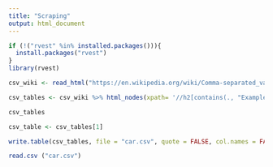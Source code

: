 ```yaml
---
title: "Scraping"
output: html_document
---
```


```r
if (!("rvest" %in% installed.packages())){
  install.packages("rvest")
}
library(rvest)
```

```r
csv_wiki <- read_html("https://en.wikipedia.org/wiki/Comma-separated_values")
```

```r
csv_tables <- csv_wiki %>% html_nodes(xpath= '//h2[contains(., "Example")]//following-sibling::pre') %>% html_text()
```

```r
csv_tables
```

```r
csv_table <- csv_tables[1]
```

```r
write.table(csv_tables, file = "car.csv", quote = FALSE, col.names = FALSE, row.names = FALSE)
```

```r
read.csv ("car.csv")
```